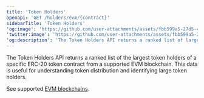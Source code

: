 ```yaml
---
title: 'Token Holders'
openapi: 'GET /holders/evm/{contract}'
sidebarTitle: 'Token Holders'
'og:image': 'https://github.com/user-attachments/assets/fbb599a5-27d5-4c77-8c04-698d836c8f64'
'twitter:image': 'https://github.com/user-attachments/assets/fbb599a5-27d5-4c77-8c04-698d836c8f64'
'og:description': 'The Token Holders API returns a ranked list of largest token holders of a specific ERC-20 token contract from a supported EVM blockchain.'
---
```


The Token Holders API returns a ranked list of the largest token holders of a specific ERC-20 token contract from a supported EVM blockchain. This data is useful for understanding token distribution and identifying large token holders.

See supported [EVM blockchains](https://pinax.network/en/chain).

